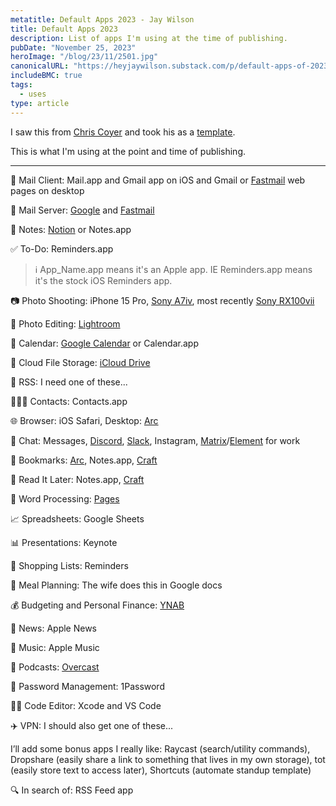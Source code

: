 ```yaml
---
metatitle: Default Apps 2023 - Jay Wilson
title: Default Apps 2023
description: List of apps I'm using at the time of publishing. 
pubDate: "November 25, 2023"
heroImage: "/blog/23/11/2501.jpg"
canonicalURL: "https://heyjaywilson.substack.com/p/default-apps-of-2023"
includeBMC: true
tags:
  - uses
type: article
---
```


I saw this from [Chris Coyer](https://front-end.social/@chriscoyier/111474487605531383) and took his as a [template](https://chriscoyier.net/2023/11/25/default-apps-2023/).

This is what I'm using at the point and time of publishing.

---

<AffiliateDisclaimer />

📨 Mail Client: Mail.app and Gmail app on iOS and Gmail or <a class="affiliateLink" href="https://geni.us/cctfastmail">Fastmail</a> web pages on desktop

📮 Mail Server: <a href="https://www.google.com/gmail/about/">Google</a> and <a class="affiliateLink" href="https://geni.us/cctfastmail">Fastmail</a>

📝 Notes: <a href="https://geni.us/cctnotion" class="affiliateLink">Notion</a> or Notes.app

✅ To-Do: Reminders.app

> ℹ️ App_Name.app means it's an Apple app. IE Reminders.app means it's the stock iOS Reminders app.

📷 Photo Shooting: iPhone 15 Pro, <a href="https://geni.us/AtQQ3r" class="affiliateLink"> Sony A7iv</a>, most recently <a href="https://geni.us/cctpocketcam" class="affiliateLink">Sony RX100vii</a>

🎨 Photo Editing: [Lightroom](https://lightroom.adobe.com)

📆 Calendar: [Google Calendar](https://calendar.google.com/calendar/) or Calendar.app

📁 Cloud File Storage: [iCloud Drive](https://www.icloud.com/iclouddrive)

📖 RSS: I need one of these...

🙍🏻‍♂️ Contacts: Contacts.app

🌐 Browser: iOS Safari, Desktop: [Arc](https://arc.net)

💬 Chat: Messages, [Discord](https://discord.com/company), [Slack](https://slack.com/what-is-slack), Instagram, [Matrix](https://matrix.org)/[Element](https://element.io) for work

🔖 Bookmarks: [Arc](https://arc.net), Notes.app, [Craft](https://www.craft.do)

📑 Read It Later: Notes.app, [Craft](https://www.craft.do)

📜 Word Processing: [Pages](https://www.apple.com/pages/)

📈 Spreadsheets: Google Sheets

📊 Presentations: Keynote

🛒 Shopping Lists: Reminders

🍴 Meal Planning: The wife does this in Google docs

💰 Budgeting and Personal Finance: [YNAB](https://www.ynab.com)

📰 News: Apple News

🎵 Music: Apple Music

🎤 Podcasts: [Overcast](https://overcast.fm)

🔐 Password Management: 1Password

🧑‍💻 Code Editor: Xcode and VS Code

✈️ VPN: I should also get one of these...

I’ll add some bonus apps I really like: Raycast (search/utility commands), Dropshare (easily share a link to something that lives in my own storage), tot (easily store text to access later), Shortcuts (automate standup template)

🔍 In search of: RSS Feed app